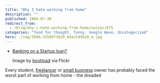 ```yaml
---
title: "Why I hate working from home"
description: ""
published: 2009-07-30
redirect_from:
  - /blog/why-i-hate-working-from-home/swizec/675
categories: "food for thought, funny, Google Wave, Uncategorized"
hero: ./img/3096-3256973820_04ac5495a9_m.jpg
---
```


- [Banking on a Startup loan?](./img/3096-3256973820_04ac5495a9_m.jpg)

  Image by [bootload](http://www.flickr.com/photos/27164277@N00/3256973820) via Flickr

Every student, [freelancer](http://en.wikipedia.org/wiki/Freelancer) or [small business](http://en.wikipedia.org/wiki/Small_business) owner has probably faced the worst part of working from home - the dreaded